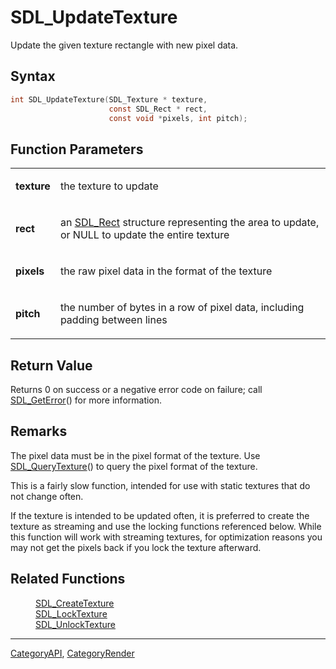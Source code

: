 = SDL_UpdateTexture =

Update the given texture rectangle with new pixel data.

== Syntax ==

<syntaxhighlight lang='c'>
int SDL_UpdateTexture(SDL_Texture * texture,
                      const SDL_Rect * rect,
                      const void *pixels, int pitch);
</syntaxhighlight>

== Function Parameters ==

{|
|'''texture'''
|the texture to update
|-
|'''rect'''
|an [[SDL_Rect]] structure representing the area to update, or NULL to update the entire texture
|-
|'''pixels'''
|the raw pixel data in the format of the texture
|-
|'''pitch'''
|the number of bytes in a row of pixel data, including padding between lines
|}

== Return Value ==

Returns 0 on success or a negative error code on failure; call
[[SDL_GetError]]() for more information.

== Remarks ==

The pixel data must be in the pixel format of the texture. Use
[[SDL_QueryTexture]]() to query the pixel format of the texture.

This is a fairly slow function, intended for use with static textures that
do not change often.

If the texture is intended to be updated often, it is preferred to create
the texture as streaming and use the locking functions referenced below.
While this function will work with streaming textures, for optimization
reasons you may not get the pixels back if you lock the texture afterward.

== Related Functions ==

:[[SDL_CreateTexture]]
:[[SDL_LockTexture]]
:[[SDL_UnlockTexture]]

----
[[CategoryAPI]], [[CategoryRender]]


